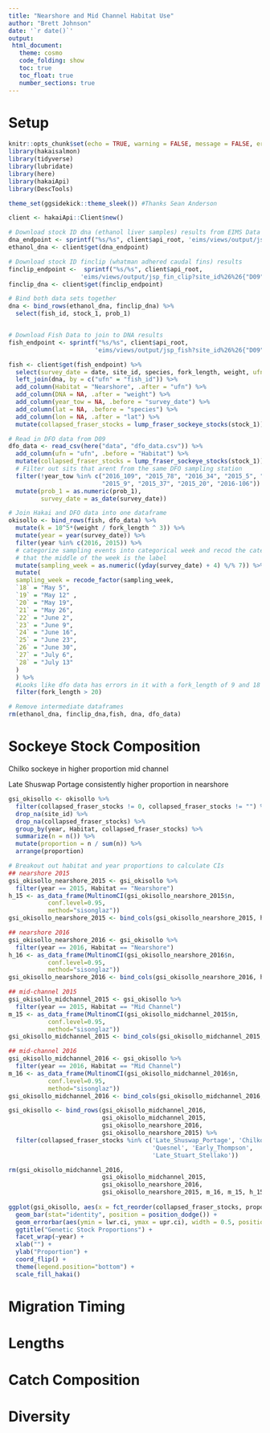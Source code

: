 ```yaml
---
title: "Nearshore and Mid Channel Habitat Use"
author: "Brett Johnson"
date: '`r date()`'
output:
 html_document:
   theme: cosmo
   code_folding: show
   toc: true
   toc_float: true
   number_sections: true
---
```

# Setup

```r
knitr::opts_chunk$set(echo = TRUE, warning = FALSE, message = FALSE, error = FALSE)
library(hakaisalmon)
library(tidyverse)
library(lubridate)
library(here)
library(hakaiApi)
library(DescTools)

theme_set(ggsidekick::theme_sleek()) #Thanks Sean Anderson

client <- hakaiApi::Client$new()

# Download stock ID dna (ethanol liver samples) results from EIMS Data Portal
dna_endpoint <- sprintf("%s/%s", client$api_root, 'eims/views/output/jsp_dna?site_id%26%26{"D09"}&limit=-1')
ethanol_dna <- client$get(dna_endpoint)

# Download stock ID finclip (whatman adhered caudal fins) results
finclip_endpoint <-  sprintf("%s/%s", client$api_root, 
                    'eims/views/output/jsp_fin_clip?site_id%26%26{"D09"}&limit=-1')
finclip_dna <- client$get(finclip_endpoint)

# Bind both data sets together
dna <- bind_rows(ethanol_dna, finclip_dna) %>% 
  select(fish_id, stock_1, prob_1)


# Download Fish Data to join to DNA results
fish_endpoint <- sprintf("%s/%s", client$api_root, 
                        'eims/views/output/jsp_fish?site_id%26%26{"D09"}&limit=-1')

fish <- client$get(fish_endpoint) %>% 
  select(survey_date = date, site_id, species, fork_length, weight, ufn = hakai_id) %>% 
  left_join(dna, by = c("ufn" = "fish_id")) %>% 
  add_column(Habitat = "Nearshore", .after = "ufn") %>% 
  add_column(DNA = NA, .after = "weight") %>% 
  add_column(year_tow = NA, .before = "survey_date") %>% 
  add_column(lat = NA, .before = "species") %>% 
  add_column(lon = NA, .after = "lat") %>% 
  mutate(collapsed_fraser_stocks = lump_fraser_sockeye_stocks(stock_1)) 

# Read in DFO data from D09
dfo_data <- read_csv(here("data", "dfo_data.csv")) %>% 
  add_column(ufn = "ufn", .before = "Habitat") %>% 
  mutate(collapsed_fraser_stocks = lump_fraser_sockeye_stocks(stock_1)) %>% 
  # Filter out sits that arent from the same DFO sampling station
  filter(!year_tow %in% c("2016_109", "2015_78", "2016_34", "2015_5", "2015_73",
                          "2015_9", "2015_37", "2015_20", "2016-106")) %>% 
  mutate(prob_1 = as.numeric(prob_1),
         survey_date = as_date(survey_date))

# Join Hakai and DFO data into one dataframe
okisollo <- bind_rows(fish, dfo_data) %>%
  mutate(k = 10^5*(weight / fork_length ^ 3)) %>% 
  mutate(year = year(survey_date)) %>% 
  filter(year %in% c(2016, 2015)) %>% 
  # categorize sampling events into categorical week and recod the categories so
  # that the middle of the week is the label
  mutate(sampling_week = as.numeric((yday(survey_date) + 4) %/% 7)) %>%
  mutate(
  sampling_week = recode_factor(sampling_week,
  `18` = "May 5",
  `19` = "May 12" ,
  `20` = "May 19",
  `21` = "May 26",
  `22` = "June 2",
  `23` = "June 9",
  `24` = "June 16",
  `25` = "June 23",
  `26` = "June 30",
  `27` = "July 6",
  `28` = "July 13"
  )
  ) %>% 
  #Looks like dfo data has errors in it with a fork_length of 9 and 18
  filter(fork_length > 20)

# Remove intermediate dataframes
rm(ethanol_dna, finclip_dna,fish, dna, dfo_data)  
```

# Sockeye Stock Composition

Chilko sockeye in higher proportion mid channel

Late Shuswap Portage consistently higher proportion in nearshore

```r

gsi_okisollo <- okisollo %>%
  filter(collapsed_fraser_stocks != 0, collapsed_fraser_stocks != "") %>% 
  drop_na(site_id) %>% 
  drop_na(collapsed_fraser_stocks) %>%
  group_by(year, Habitat, collapsed_fraser_stocks) %>% 
  summarize(n = n()) %>% 
  mutate(proportion = n / sum(n)) %>% 
  arrange(proportion) 

# Breakout out habitat and year proportions to calculate CIs
## nearshore 2015
gsi_okisollo_nearshore_2015 <- gsi_okisollo %>% 
  filter(year == 2015, Habitat == "Nearshore")
h_15 <- as_data_frame(MultinomCI(gsi_okisollo_nearshore_2015$n, 
           conf.level=0.95, 
           method="sisonglaz")) 
gsi_okisollo_nearshore_2015 <- bind_cols(gsi_okisollo_nearshore_2015, h_15)

## nearshore 2016
gsi_okisollo_nearshore_2016 <- gsi_okisollo %>% 
  filter(year == 2016, Habitat == "Nearshore")
h_16 <- as_data_frame(MultinomCI(gsi_okisollo_nearshore_2016$n, 
           conf.level=0.95, 
           method="sisonglaz")) 
gsi_okisollo_nearshore_2016 <- bind_cols(gsi_okisollo_nearshore_2016, h_16)

## mid-channel 2015
gsi_okisollo_midchannel_2015 <- gsi_okisollo %>% 
  filter(year == 2015, Habitat == "Mid Channel")
m_15 <- as_data_frame(MultinomCI(gsi_okisollo_midchannel_2015$n, 
           conf.level=0.95, 
           method="sisonglaz")) 
gsi_okisollo_midchannel_2015 <- bind_cols(gsi_okisollo_midchannel_2015, m_15)

## mid-channel 2016
gsi_okisollo_midchannel_2016 <- gsi_okisollo %>% 
  filter(year == 2016, Habitat == "Mid Channel")
m_16 <- as_data_frame(MultinomCI(gsi_okisollo_midchannel_2016$n, 
           conf.level=0.95, 
           method="sisonglaz")) 
gsi_okisollo_midchannel_2016 <- bind_cols(gsi_okisollo_midchannel_2016, m_16)

gsi_okisollo <- bind_rows(gsi_okisollo_midchannel_2016,
                          gsi_okisollo_midchannel_2015, 
                          gsi_okisollo_nearshore_2016, 
                          gsi_okisollo_nearshore_2015) %>% 
  filter(collapsed_fraser_stocks %in% c('Late_Shuswap_Portage', 'Chilko',
                                        'Quesnel', 'Early_Thompson',
                                        'Late_Stuart_Stellako'))

rm(gsi_okisollo_midchannel_2016,
                          gsi_okisollo_midchannel_2015, 
                          gsi_okisollo_nearshore_2016, 
                          gsi_okisollo_nearshore_2015, m_16, m_15, h_15)
  
ggplot(gsi_okisollo, aes(x = fct_reorder(collapsed_fraser_stocks, proportion), y = proportion, fill = Habitat)) +
  geom_bar(stat="identity", position = position_dodge()) + 
  geom_errorbar(aes(ymin = lwr.ci, ymax = upr.ci), width = 0.5, position = position_dodge(0.9)) +
  ggtitle("Genetic Stock Proportions") +
  facet_wrap(~year) +
  xlab("") + 
  ylab("Proportion") +
  coord_flip() +
  theme(legend.position="bottom") + 
  scale_fill_hakai()

```


# Migration Timing

# Lengths

# Catch Composition

# Diversity

